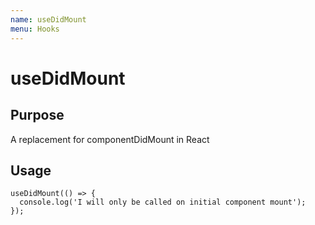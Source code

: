 ```yaml
---
name: useDidMount
menu: Hooks
---
```


# useDidMount

## Purpose
A replacement for componentDidMount in React

## Usage

```
useDidMount(() => {
  console.log('I will only be called on initial component mount');
});
```